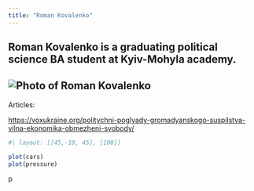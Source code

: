 ```yaml
---
title: "Roman Kovalenko"
---
```


## Roman Kovalenko is a graduating political science BA student at Kyiv-Mohyla academy. 

## ![Photo of Roman Kovalenko](photo_2022-01-21_14-39-46.jpg)

Articles:

<https://voxukraine.org/politychni-poglyady-gromadyanskogo-suspilstva-vilna-ekonomika-obmezheni-svobody/>

```r
#| layout: [[45,-10, 45], [100]]

plot(cars)
plot(pressure)

```
р